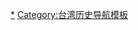 {{Navbox
|state = autocollapse 
|name = 二二八事件
|title = [[二二八事件]]
|image = 
|groupstyle = text-align:center;

|aboveclass = hlist
|above = 
* [[二二八事件的背景|事件背景]]
* [[二二八事件時間軸|時間軸]]
* [[二二八事件中的軍事部署|軍事部署]]
* [[二二八事件死傷人數|傷亡人數]]

| abovestyle = 
| listclass = hlist
| group2 = 各地事件
| list2 = {{Navbox |child
| groupstyle = width: 6.7em; text-align:center;
| liststyle = width: auto;
| group1 = 北部地區
| list1 = 
* [[圓環緝煙事件]]
* [[臺灣省行政長官公署衛兵開槍事件]]
* [[桃園警察局事件]]
* [[新竹縣政府官舍襲擊事件]]
* [[二二八事件處理委員會]]
* [[臺灣省政治建設協會]]
* [[台灣省自治青年同盟]]
* [[旭町事件]]
* [[忠義服務隊]]
* 《[[三十二條處理大綱]]》
* [[圓山事件]]
* [[基隆市區掃蕩案]]
* [[八堵車站事件]]
* [[金山事件]]
* [[社寮島事件]]
| group2 = 中部地區
| list2 = 
* [[劉存忠案]]
* [[三二事件]]
* [[人民大隊]]
* [[斗六警備隊]]
* [[虎尾機場戰役]]
* [[二七部隊]]
* [[埔里之戰]]
* [[烏牛欄之役]]
* [[小梅、樟湖之戰]]

| group3 = 南部地區
| list3 = 
* [[嘉義民兵]]
* [[嘉義市區戰鬥]]
* [[嘉義機場之戰]]
* [[劉厝庄事件]]
* [[南靖糖廠事件]]
* [[三四事變]]
* [[雄中自衛隊]]
* [[台灣自治聯軍]]
* [[高雄要塞司令部談判事件]]
* [[高雄鎮壓]]
| group4 = 東部地區
| list4 = 
* [[鳳林鎮張七郎父子三人案]]
}}

| group3 = 後續作為
| list3 =  {{Navbox subgroup
| groupstyle = width: 6.7em; text-align:center;
| liststyle = width: auto;
| group1 = [[清鄉]]行動
| list1 = 
* 《[[二二八事變首謀叛亂犯在逃主犯名冊]]》
* 《[[辦理人犯姓名調查表]]》
* 《[[臺灣二二八事件處理辦法要點]]》
| group2 = 撫卹平反
| list2 = 
* [[二二八平反運動]]
* [[二二八事件紀念基金會]]
* [[和平紀念日 (臺灣)|和平紀念日]]
* 《[[公教人員因二·二八事件損失撫恤救濟辦法]]》
* [[二二八和平日促進會]]
* 《[[二二八事件處理及補償條例]]》
| group3 = 紀念措施
| list3 = 
* [[二二八國家紀念館]]
* [[臺北二二八紀念館]]
* [[阮朝日228紀念館]]
* [[二二八和平紀念公園]]
* [[二二八紀念公園 (嘉義市)|二二八紀念公園]]
* [[二二八國家紀念公園]]
* [[二二八和平紀念碑]]
* [[嘉義市彌陀路二二八紀念碑]]
*[[臺北市二二八和平紀念碑]]
*[[八堵站罹難員工紀念碑]]
* [[南投縣二二八事件烏牛欄戰役紀念碑]]
*[[虎尾三姓公廟]]
*[[社寮外嶋集善堂|琉球漁民慰靈碑]]
*[[西瀛勝境牌樓]]

|group4 = 事件調查
|list4 = 
* 《[[台灣省二二八暴動事件紀要]]》
* 《[[二二八事件研究報告]]》 
* 《[[二二八事件責任歸屬研究報告]]》
}}
|group4 = 相關場所
|list4 = 
* [[天馬茶房]]
* [[原辰馬商會本町店鋪]]
* [[新生活賓館]]
*[[虎尾合同廳舍]]（虎尾機場戰役民軍指揮所）
|group5 = 相關條目
|list5 = 
* [[二二八事件受難者列表]]
* [[狗去豬來]]
* [[澎湖七一三事件]]
* [[1950年－1951年中華民國縣市長選舉]]
* [[二二八受刑人案]]
* [[三立二二八報導爭議]]
* [[228百萬人手牽手護台灣]]
* [[員林事件]]

| belowstyle =
| below = 
}}<noinclude>

[[Category:二二八事件|*]]
[[Category:台湾历史导航模板]]
</noinclude>
